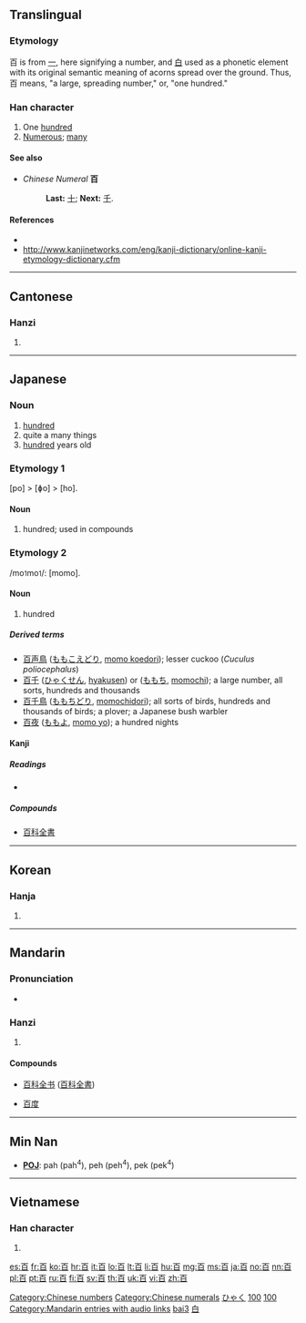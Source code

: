 {{also|佰|𦣻}}
==Translingual==
{{stroke order|type=animate}}
{{stroke order|strokes=6}}

===Etymology===
百 is from [[一]], here signifying a number, and [[白]] used as a phonetic element with its original semantic meaning of acorns spread over the ground. Thus, 百 means, "a large, spreading number," or, "one hundred."

===Han character===
{{Han char|rn=106|rad=白|as=01|sn=6|four=1060<sub>0</sub>|canj=一日 (MA)|ids=⿱[[一]][[白]]}}

# One [[hundred]]
# [[numerous|Numerous]]; [[many]]

====See also====
* ''Chinese Numeral'' '''百'''
*: '''Last:''' [[十]]; '''Next:''' [[千]].

====References====
* {{Han ref|kx=0785.040|dkj=22679|dj=1199.010|hdz=42643.010|uh=767E|ud=30334|bh=A6CA|bd=42698}}
* http://www.kanjinetworks.com/eng/kanji-dictionary/online-kanji-etymology-dictionary.cfm

[[Category:Chinese numbers]]
[[Category:Chinese numerals]]

----

==Cantonese==

===Hanzi===
{{yue-hanzi|jyut=|y=[[baak3]]}}

# {{defn|lang=yue|sort=白01}}

----

==Japanese==

===Noun===
{{ja-noun|k|hira=ひゃく|rom=hyaku}}

# [[hundred]]
# quite a many things
# [[hundred]] years old

===Etymology 1===
[po] > [ɸo] > [ho].

====Noun====
{{ja-noun|k|hira=ほ|rom=ho}}

# hundred; used in compounds

===Etymology 2===

/mo<small>1</small>mo<small>1</small>/: [momo].

====Noun====
{{ja-noun|k|hira=もも|rom=momo}}

# hundred

=====Derived terms=====
* [[百声鳥]] ([[ももこえどり]], [[momo koedori]]); lesser cuckoo (''Cuculus poliocephalus'')
* [[百千]] ([[ひゃくせん]], [[hyakusen]]) or ([[ももち]], [[momochi]]); a large number, all sorts, hundreds and thousands
* [[百千鳥]] ([[ももちどり]], [[momochidori]]); all sorts of birds, hundreds and thousands of birds; a plover; a Japanese bush warbler
* [[百夜]] ([[ももよ]], [[momo yo]]); a hundred nights

====Kanji====
{{ja-kanji|grade=1|rs=白01}}

=====Readings=====
* {{ja-readings|on=[[ひゃく]] (''hyaku''), [[びゃく]] (''byaku'')|kun=[[もも]] (''momo'')|nanori=[[お]] (''o''), [[ど]] (''do''), [[どう]] (''dō''), [[なり]] (''nari''), [[ひゃっ]] (''hyat''), [[ひゅく]] (''hyuku''), [[も]] (''mo''), [[もんど]] (''mondo''), [[ゆ]] (''yu'')}}

=====Compounds=====
{{top2}}
* [[百科全書]]
{{bottom}}

[[Category:1000 Japanese basic words|ひゃく]]
[[Category:Japanese numbers|100]]

----

==Korean==

===Hanja===
{{ko-hanja|hangeul=[[백]], [[맥]]|eumhun=일백|rv=baek, maek|mr=paek, maek|y=payk, mayk}}

# {{defn|lang=ko|sort=白01}}

[[Category:Korean numbers|100]]

----

==Mandarin==

===Pronunciation===
* {{audio|zh-bǎi.ogg|audio}}

===Hanzi===
{{cmn-hanzi|pin=[[bǎi]] ([[bai3]]), [[bó]] ([[bo2]])|wg=pai<sup>3</sup>, po<sup>2</sup>, mo<sup>4</sup>}}

# {{defn|lang=cmn|sort=白01}}

====Compounds====
{{top2}}
* [[百科全書|百科全书]] ([[百科全書]])
{{mid2}}
* [[百度]]
{{bottom}}

[[Category:Mandarin entries with audio links]]
[[Category:Mandarin numbers in simplified script|bai3]]
[[Category:Mandarin numbers in traditional script|白]]

----

==Min Nan==
* '''[[wikipedia:POJ|POJ]]''': pah (pah<sup>4</sup>), peh (peh<sup>4</sup>), pek (pek<sup>4</sup>)

----

==Vietnamese==

===Han character===
{{vi-hantu|[[bách]], [[bá]]|rs=白01}}

# {{defn|lang=vi|sort=白01}}

[[es:百]]
[[fr:百]]
[[ko:百]]
[[hr:百]]
[[it:百]]
[[lo:百]]
[[lt:百]]
[[li:百]]
[[hu:百]]
[[mg:百]]
[[ms:百]]
[[ja:百]]
[[no:百]]
[[nn:百]]
[[pl:百]]
[[pt:百]]
[[ru:百]]
[[fi:百]]
[[sv:百]]
[[th:百]]
[[uk:百]]
[[vi:百]]
[[zh:百]]